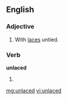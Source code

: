 ==English==

===Adjective===
{{en-adj|-}}

# With [[laces]] untied.

===Verb===
'''unlaced'''

# {{past of|unlace}}

[[mg:unlaced]]
[[vi:unlaced]]